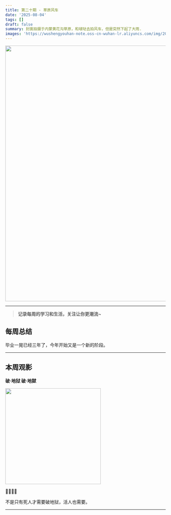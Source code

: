 ```yaml
---
title: 第二十期 - 草原风车
date: '2025-08-04'
tags: []
draft: false
summary: 封面拍摄于内蒙黄花沟草原，和啵哒去拍风车，但是突然下起了大雨.
images: 'https://wushengyouhan-note.oss-cn-wuhan-lr.aliyuncs.com/img/20250811104626951.jpg'
---
```


<img src={frontmatter.images} width="800" />

---

> **记录每周的学习和生活，关注让你更潮流~**

## 每周总结

毕业一晃已经三年了，今年开始又是一个新的阶段。

---

## 本周观影

**破·地狱 破·地獄**

<img
  src="https://img3.doubanio.com/view/photo/m/public/p2915837972.webp"
  referrerPolicy="no-referrer"
  width="300"
/>

🌟🌟🌟🌟

不是只有死人才需要破地狱，活人也需要。

---
